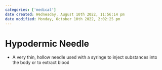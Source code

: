 ```yaml
---
categories: ['medical']
date created: Wednesday, August 10th 2022, 11:56:14 pm
date modified: Monday, October 10th 2022, 2:02:25 pm
---
```


# Hypodermic Needle
- A very thin, hollow needle used with a syringe to inject substances into the body or to extract blood



